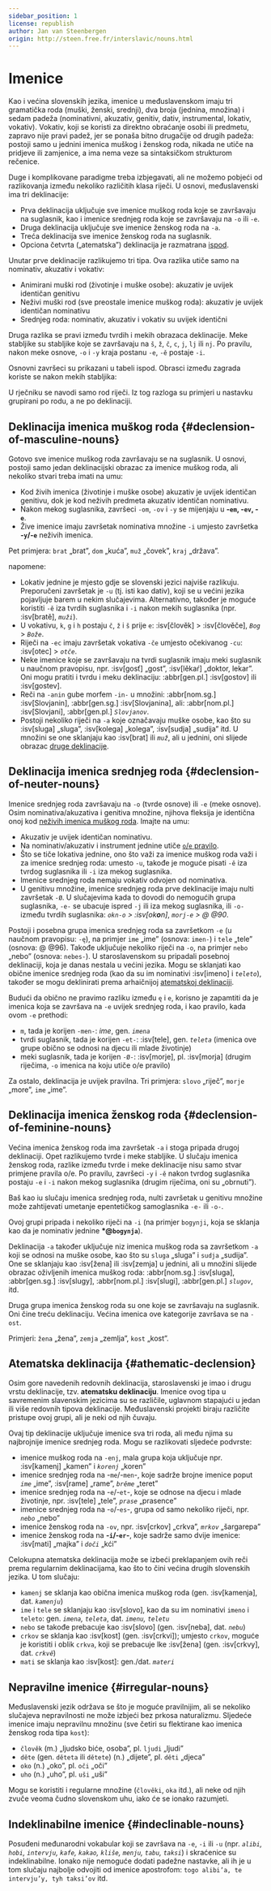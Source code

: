 ```yaml
---
sidebar_position: 1
license: republish
author: Jan van Steenbergen
origin: http://steen.free.fr/interslavic/nouns.html
---
```



# Imenice

Kao i većina slovenskih jezika, imenice u međuslavenskom imaju tri gramatička roda (muški, ženski, srednji), dva broja (jednina, množina) i sedam padeža (nominativni, akuzativ, genitiv, dativ, instrumental, lokativ, vokativ). Vokativ, koji se koristi za direktno obraćanje osobi ili predmetu, zapravo nije pravi padež, jer se ponaša bitno drugačije od drugih padeža: postoji samo u jednini imenica muškog i ženskog roda, nikada ne utiče na pridjeve ili zamjenice, a ima nema veze sa sintaksičkom strukturom rečenice.

Duge i komplikovane paradigme treba izbjegavati, ali ne možemo pobjeći od razlikovanja između nekoliko različitih klasa riječi. U osnovi, međuslavenski ima tri deklinacije:

- Prva deklinacija uključuje sve imenice muškog roda koje se završavaju na suglasnik, kao i imenice srednjeg roda koje se završavaju na `-o` ili `-e`.
- Druga deklinacija uključuje sve imenice ženskog roda na `-a`.
- Treća deklinacija sve imenice ženskog roda na suglasnik.
- Opciona četvrta („atematska”) deklinacija je razmatrana [ispod][1].

Unutar prve deklinacije razlikujemo tri tipa. Ova razlika utiče samo na nominativ, akuzativ i vokativ:

- Animirani muški rod (životinje i muške osobe): akuzativ je uvijek identičan genitivu
- Neživi muški rod (sve preostale imenice muškog roda): akuzativ je uvijek identičan nominativu
- Srednjeg roda: nominativ, akuzativ i vokativ su uvijek identični

Druga razlika se pravi između tvrdih i mekih obrazaca deklinacije. Meke stabljike su stabljike koje se završavaju na `š`, `ž`, `č`, `c`, `j`, `lj`  ili `nj`. Po pravilu, nakon meke osnove, `-o` i `-y` kraja postanu `-e`, `-ě` postaje `-i`.

Osnovni završeci su prikazani u tabeli ispod. Obrasci između zagrada koriste se nakon mekih stabljika:

<Endings />

U rječniku se navodi samo rod riječi. Iz tog razloga su primjeri u nastavku grupirani po rodu, a ne po deklinaciji.

## Deklinacija imenica muškog roda \{#declension-of-masculine-nouns}

Gotovo sve imenice muškog roda završavaju se na suglasnik. U osnovi, postoji samo jedan deklinacijski obrazac za imenice muškog roda, ali nekoliko stvari treba imati na umu:

- Kod živih imenica (životinje i muške osobe) akuzativ je uvijek identičan genitivu, dok je kod neživih predmeta akuzativ identičan nominativu.
- Nakon mekog suglasnika, završeci `-om`, `-ov`  i `-y` se mijenjaju u **-`em`, -`ev`, -`e`**.
- Žive imenice imaju završetak nominativa množine `-i` umjesto završetka **-`y`/-`e`** neživih imenica.

Pet primjera: `brat` „brat”, `dom` „kuća”, `muž` „čovek”, `kraj` „država”.

<DeclensionOfMasculineNouns />

napomene:

- Lokativ jednine je mjesto gdje se slovenski jezici najviše razlikuju. Preporučeni završetak je `-u` (tj. isti kao dativ), koji se u većini jezika pojavljuje barem u nekim slučajevima. Alternativno, također je moguće koristiti `-ě` iza tvrdih suglasnika i `-i` nakon mekih suglasnika (npr. :isv[bratě], _`muži`_).
- U vokativu, `k`, `g`  i `h` postaju `č`, `ž`  i `š` prije `e`: :isv[člověk] > :isv[člověče], _`Bog`_ > _`Bože`_.
- Riječi na `-ec` imaju završetak vokativa `-če` umjesto očekivanog `-cu`: :isv[otec] > _`otče`_.
- Neke imenice koje se završavaju na tvrdi suglasnik imaju meki suglasnik u naučnom pravopisu, npr. :isv[gosť] „gost”, :isv[lěkaŕ] „doktor, lekar”. Oni mogu pratiti i tvrdu i meku deklinaciju: :abbr[gen.pl.] :isv[gostov]  ili :isv[gostev].
- Reči na `-anin` gube morfem `-in-` u množini: :abbr[nom.sg.] :isv[Slovjanin], :abbr[gen.sg.] :isv[Slovjanina],  ali: :abbr[nom.pl.] :isv[Slovjani], :abbr[gen.pl.]  _`Slovjanov`_.
- Postoji nekoliko riječi na `-a` koje označavaju muške osobe, kao što su :isv[sluga] „sluga”, :isv[kolega] „kolega”, :isv[sudja] „sudija” itd. U množini se one sklanjaju kao :isv[brat] ili _`muž`_, ali u jednini, oni slijede obrazac [druge deklinacije][2].

## Deklinacija imenica srednjeg roda \{#declension-of-neuter-nouns}

Imenice srednjeg roda završavaju na `-o` (tvrde osnove) ili `-e` (meke osnove). Osim nominativa/akuzativa i genitiva množine, njihova fleksija je identična onoj kod [neživih imenica muškog roda][3]. Imajte na umu:

- Akuzativ je uvijek identičan nominativu.
- Na nominativ/akuzativ i instrument jednine utiče [`o`/`e`  pravilo][4].
- Što se tiče lokativa jednine, ono što važi za imenice muškog roda važi i za imenice srednjeg roda: umesto `-u`, takođe je moguće pisati `-ě` iza tvrdog suglasnika ili `-i` iza mekog suglasnika.
- Imenice srednjeg roda nemaju vokativ odvojen od nominativa.
- U genitivu množine, imenice srednjeg roda prve deklinacije imaju nulti završetak `-Ø`. U slučajevima kada to dovodi do nemogućih grupa suglasnika, `-e-` se ubacuje ispred `-j` ili iza mekog suglasnika, ili `-o-` između tvrdih suglasnika: _`okn-o` > :isv[ok**o**n]_, _`morj-e` > @ @90_.

Postoji i posebna grupa imenica srednjeg roda sa završetkom `-e` (u naučnom pravopisu: `-ę`), na primjer `ime` „ime” (osnova: `imen-`) i `tele` „tele” (osnova: @ @96). Takođe uključuje nekoliko riječi na `-o`, na primjer `nebo` „nebo” (osnova: `nebes-`). U staroslavenskom su pripadali posebnoj deklinaciji, koja je danas nestala u većini jezika. Mogu se sklanjati kao obične imenice srednjeg roda (kao da su im nominativi :isv[imeno] i _`teleto`_), također se mogu deklinirati prema arhaičnijoj [atematskoj deklinaciji][1].

Budući da obično ne pravimo razliku između `ę` i `e`, korisno je zapamtiti da je imenica koja se završava na `-e` uvijek srednjeg roda, i kao pravilo, kada ovom `-e` prethodi:

- `m`, tada je korijen `-men-`: _ime_, gen. _`imena`_
- tvrdi suglasnik, tada je korijen `-et-`: :isv[tele], gen. _`teleta`_ (imenica ove grupe obično se odnosi na djecu ili mlade životinje)
- meki suglasnik, tada je korijen `-Ø-`: :isv[morje], pl. :isv[morja] (drugim riječima, `-o` imenica na koju utiče o/e pravilo)

Za ostalo, deklinacija je uvijek pravilna. Tri primjera: `slovo` „riječ”, `morje` „more”, `ime` „ime”.

<DeclensionOfNeuterNouns />

## Deklinacija imenica ženskog roda \{#declension-of-feminine-nouns}

Većina imenica ženskog roda ima završetak `-a` i stoga pripada drugoj deklinaciji. Opet razlikujemo tvrde i meke stabljike. U slučaju imenica ženskog roda, razlike između tvrde i meke deklinacije nisu samo stvar primjene pravila o/e. Po pravilu, završeci `-y` i `-ě` nakon tvrdog suglasnika postaju `-e` i `-i` nakon mekog suglasnika (drugim riječima, oni su „obrnuti”).

Baš kao iu slučaju imenica srednjeg roda, nulti završetak u genitivu množine može zahtijevati umetanje epentetičkog samoglasnika `-e-` ili `-o-`.

Ovoj grupi pripada i nekoliko riječi na `-i` (na primjer `bogynji`, koja se sklanja kao da je nominativ jednine **\*@`bogynja`**).

Deklinacija `-a` također uključuje niz imenica muškog roda sa završetkom `-a` koji se odnosi na muške osobe, kao što su `sluga` „sluga” i `sudja` „sudija”. One se sklanjaju kao :isv[žena] ili :isv[zemja] u jednini, ali u množini slijede obrazac oživljenih imenica muškog roda: :abbr[nom.sg.] :isv[sluga], :abbr[gen.sg.] :isv[slugy], :abbr[nom.pl.] :isv[slugi], :abbr[gen.pl.]  _`slugov`_, itd.

Druga grupa imenica ženskog roda su one koje se završavaju na suglasnik. Oni čine treću deklinaciju. Većina imenica ove kategorije završava se na `-ost`.

Primjeri: `žena` „žena”, `zemja` „zemlja”, `kost` „kost”.

<DeclensionOfFeminineNouns />

## Atematska deklinacija \{#athematic-declension}

Osim gore navedenih redovnih deklinacija, staroslavenski je imao i drugu vrstu deklinacije, tzv. **atematsku deklinaciju**. Imenice ovog tipa u savremenim slavenskim jezicima su se različile, uglavnom stapajući u jedan ili više redovnih tipova deklinacije. Međuslavenski projekti biraju različite pristupe ovoj grupi, ali je neki od njih čuvaju.

Ovaj tip deklinacije uključuje imenice sva tri roda, ali među njima su najbrojnije imenice srednjeg roda. Mogu se razlikovati sljedeće podvrste:

- imenice muškog roda na `-enj`, mala grupa koja uključuje npr. :isv[kamenj] „kamen” i _`korenj`_ „koren”
- imenice srednjeg roda na -`me`/-`men`-, koje sadrže brojne imenice poput _`ime`_ „ime”, :isv[rame] „rame”, _`brěme`_ „teret”
- imenice srednjeg roda na -`e`/-`et`-, koje se odnose na djecu i mlade životinje, npr. :isv[tele] „tele”, _`prase`_ „prasence”
- imenice srednjeg roda na -`o`/-`es`-, grupa od samo nekoliko riječi, npr. _`nebo`_ „nebo”
- imenice ženskog roda na `-ov`, npr. :isv[crkov] „crkva”, _`mrkov`_ „šargarepa”
- imenice ženskog roda na **-`i`/-`er`-**, koje sadrže samo dvije imenice: :isv[mati] „majka” i _`doči`_ „kći”

<AthematicDeclension />

Celokupna atematska deklinacija može se izbeći preklapanjem ovih reči prema regularnim deklinacijama, kao što to čini većina drugih slovenskih jezika. U tom slučaju:

- `kamenj` se sklanja kao obična imenica muškog roda (gen. :isv[kamenja], dat. _`kamenju`_)
- `ime` i `tele` se sklanjaju kao :isv[slovo], kao da su im nominativi `imeno` i `teleto`: gen. _`imena`, `teleta`_, dat. _`imenu`, `teletu`_
- `nebo` se takođe prebacuje kao :isv[slovo] (gen. :isv[neba], dat. _`nebu`_)
- `crkov` se sklanja kao :isv[kost] (gen. :isv[crkvi]); umjesto `crkov`, moguće je koristiti i oblik `crkva`, koji se prebacuje lke :isv[žena] (gen. :isv[crkvy], dat. _`crkvě`_)
- `mati` se sklanja kao :isv[kost]: gen./dat. _`materi`_

## Nepravilne imenice \{#irregular-nouns}

Međuslavenski jezik održava se što je moguće pravilnijim, ali se nekoliko slučajeva nepravilnosti ne može izbjeći bez prkosa naturalizmu. Sljedeće imenice imaju nepravilnu množinu (sve četiri su flektirane kao imenica ženskog roda tipa `kost`):

- `člověk` (m.) „ljudsko biće, osoba”, pl. `ljudi` „ljudi”
- `děte` (gen. `děteta` ili `dětete`) (n.) „dijete”, pl. `děti` „djeca”
- `oko` (n.) „oko”, pl. `oči` „oči”
- `uho` (n.) „uho”, pl. `uši` „uši”

Mogu se koristiti i regularne množine (`člověki`, `oka`  itd.), ali neke od njih zvuče veoma čudno slovenskom uhu, iako će se ionako razumjeti.

## Indeklinabilne imenice \{#indeclinable-nouns}

Posuđeni međunarodni vokabular koji se završava na `-e`, `-i`  ili `-u` (npr. _`alibi`, `hobi`, `intervju`, `kafe`, `kakao`, `kliše`, `menju`, `tabu`, `taksi`_) i skraćenice su indeklinabilne. Ionako nije nemoguće dodati padežne nastavke, ali ih je u tom slučaju najbolje odvojiti od imenice apostrofom: `togo alibi’a, te intervju’y, tyh taksi’ov` itd.

[1]: \#athematic_declension

[2]: \#feminine_declension

[3]: \#masculine_declension

[4]: ../phonology.mdx#o

